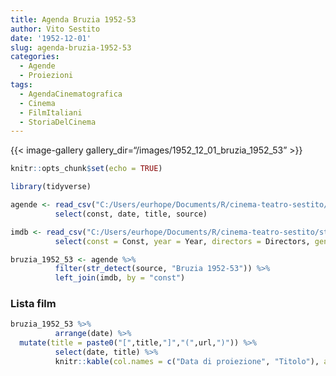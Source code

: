 ```yaml
---
title: Agenda Bruzia 1952-53
author: Vito Sestito
date: '1952-12-01'
slug: agenda-bruzia-1952-53
categories:
  - Agende
  - Proiezioni
tags:
  - AgendaCinematografica
  - Cinema
  - FilmItaliani
  - StoriaDelCinema
---
```

{{< image-gallery gallery_dir="/images/1952_12_01_bruzia_1952_53" >}}
```r
knitr::opts_chunk$set(echo = TRUE)

library(tidyverse)

agende <- read_csv("C:/Users/eurhope/Documents/R/cinema-teatro-sestito/static/data/programmazione_agende.csv") %>%
          select(const, date, title, source)

imdb <- read_csv("C:/Users/eurhope/Documents/R/cinema-teatro-sestito/static/data/programmazione_imdb.csv") %>%
          select(const = Const, year = Year, directors = Directors, genres = Genres, imdb_rating = `IMDb Rating`, runtime = `Runtime (mins)`, url = URL)

bruzia_1952_53 <- agende %>%
          filter(str_detect(source, "Bruzia 1952-53")) %>%
          left_join(imdb, by = "const")
```
### Lista film
```r
bruzia_1952_53 %>%
          arrange(date) %>%
  mutate(title = paste0("[",title,"]","(",url,")")) %>%
          select(date, title) %>%
          knitr::kable(col.names = c("Data di proiezione", "Titolo"), align = c("l", "l", "l"))
```